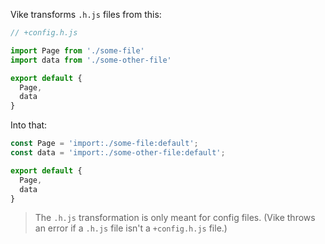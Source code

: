 Vike transforms `.h.js` files from this:

```js
// +config.h.js

import Page from './some-file'
import data from './some-other-file'

export default {
  Page,
  data
}
```

Into that:

```js
const Page = 'import:./some-file:default';
const data = 'import:./some-other-file:default';

export default {
  Page,
  data
}
```

> The `.h.js` transformation is only meant for config files. (Vike throws an error if a `.h.js` file isn't a `+config.h.js` file.)
